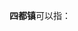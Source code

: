 '''四都镇'''可以指：
{{PRC admin/disambig|33/08/81/102/000|35/06/24/101/000|35/08/21/109/000|36/04/24/116/000|43/10/27/104/000|44/16/22/111/000}}
{{disambig|cat=三字中国镇名消歧义}}